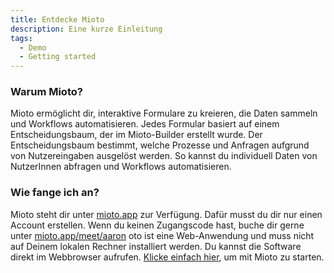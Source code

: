 ```yaml
---
title: Entdecke Mioto
description: Eine kurze Einleitung
tags:
  - Demo
  - Getting started
---
```


### **Warum Mioto?**

Mioto ermöglicht dir, interaktive Formulare zu kreieren, die Daten sammeln und Workflows automatisieren. Jedes Formular basiert auf einem Entscheidungsbaum, der im Mioto-Builder erstellt wurde. Der Entscheidungsbaum bestimmt, welche Prozesse und Anfragen aufgrund von Nutzereingaben ausgelöst werden. So kannst du individuell Daten von NutzerInnen abfragen und Workflows automatisieren.

### **Wie fange ich an?**

Mioto steht dir unter [mioto.app](https://mioto.app "mioto.app") zur Verfügung. Dafür musst du dir nur einen Account erstellen. Wenn du keinen Zugangscode hast, buche dir gerne unter [mioto.app/meet/aaron](https://mioto.app/meet/aaron "mioto.app/meet/aaron") oto ist eine Web-Anwendung und muss nicht auf Deinem lokalen Rechner installiert werden. Du kannst die Software direkt im Webbrowser aufrufen. [Klicke einfach hier](http://mioto.app ""), um mit Mioto zu starten.
